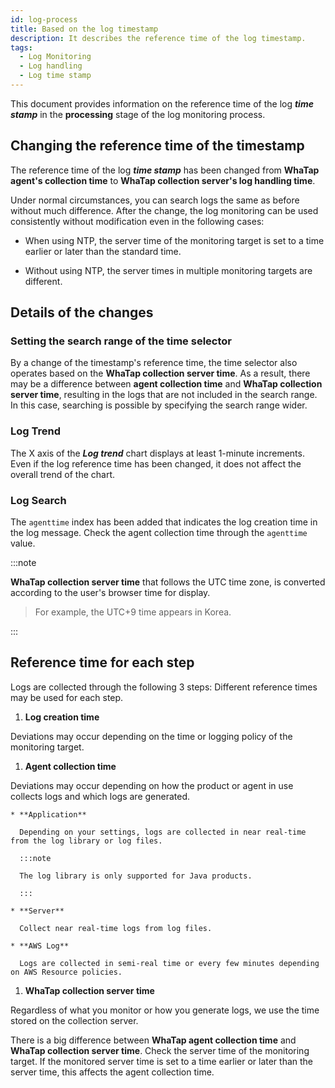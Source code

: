 ```yaml
---
id: log-process
title: Based on the log timestamp
description: It describes the reference time of the log timestamp.
tags:
  - Log Monitoring
  - Log handling
  - Log time stamp
---
```


This document provides information on the reference time of the log **_time stamp_** in the **processing** stage of the log monitoring process.

## Changing the reference time of the timestamp

<ImgLang img="log-timestamp.png" desc="Change of the log timestamp's reference time" />

The reference time of the log **_time stamp_** has been changed from **WhaTap agent's collection time** to **WhaTap collection server's log handling time**.

Under normal circumstances, you can search logs the same as before without much difference. After the change, the log monitoring can be used consistently without modification even in the following cases:

- When using NTP, the server time of the monitoring target is set to a time earlier or later than the standard time.

- Without using NTP, the server times in multiple monitoring targets are different.

## Details of the changes

### Setting the search range of the time selector

By a change of the timestamp's reference time, the time selector also operates based on the **WhaTap collection server time**. As a result, there may be a difference between **agent collection time** and **WhaTap collection server time**, resulting in the logs that are not included in the search range. In this case, searching is possible by specifying the search range wider.

### Log Trend

The X axis of the **_Log trend_** chart displays at least 1-minute increments. Even if the log reference time has been changed, it does not affect the overall trend of the chart.

### Log Search

The `agenttime` index has been added that indicates the log creation time in the log message. Check the agent collection time through the `agenttime` value.

:::note 

**WhaTap collection server time** that follows the UTC time zone, is converted according to the user's browser time for display.

> For example, the UTC+9 time appears in Korea. 

:::

## Reference time for each step

Logs are collected through the following 3 steps: Different reference times may be used for each step. 

1. **Log creation time**

  Deviations may occur depending on the time or logging policy of the monitoring target. 

1. **Agent collection time** 

  Deviations may occur depending on how the product or agent in use collects logs and which logs are generated. 

    * **Application**

      Depending on your settings, logs are collected in near real-time from the log library or log files.

      :::note 

      The log library is only supported for Java products.

      :::

    * **Server** 

      Collect near real-time logs from log files.

    * **AWS Log**

      Logs are collected in semi-real time or every few minutes depending on AWS Resource policies.

1. **WhaTap collection server time**

  Regardless of what you monitor or how you generate logs, we use the time stored on the collection server. 

There is a big difference between **WhaTap agent collection time** and **WhaTap collection server time**. Check the server time of the monitoring target. If the monitored server time is set to a time earlier or later than the server time, this affects the agent collection time.
